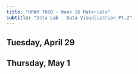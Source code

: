 ```yaml
---
title: "HPAM 7660 - Week 16 Materials"
subtitle: "Data Lab - Data Visualization Pt.2"
---
```


## Tuesday, April 29


## Thursday, May 1

